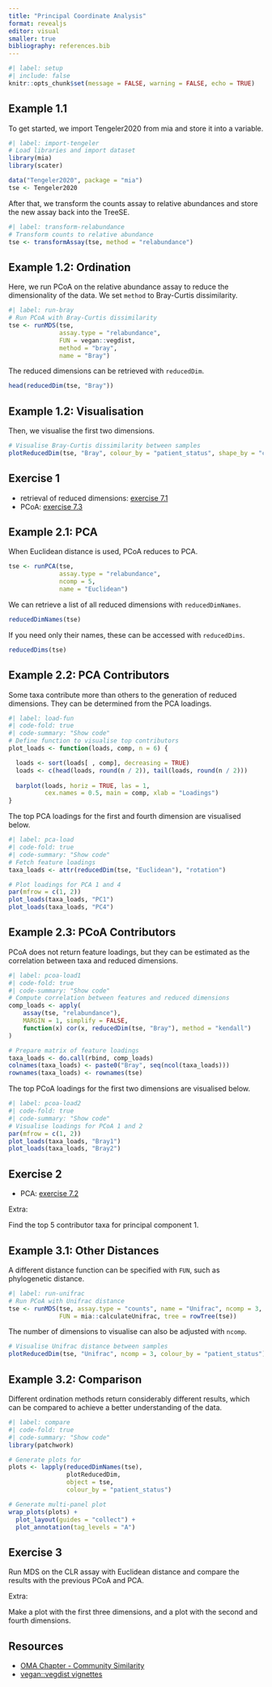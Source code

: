 ```yaml
---
title: "Principal Coordinate Analysis"
format: revealjs
editor: visual
smaller: true
bibliography: references.bib
---
```


```r
#| label: setup
#| include: false
knitr::opts_chunk$set(message = FALSE, warning = FALSE, echo = TRUE)
```

## Example 1.1

To get started, we import Tengeler2020 from mia and store it into a variable.

```r
#| label: import-tengeler
# Load libraries and import dataset
library(mia)
library(scater)

data("Tengeler2020", package = "mia")
tse <- Tengeler2020
```

After that, we transform the counts assay to relative abundances and store the new assay back into the TreeSE.

```r
#| label: transform-relabundance
# Transform counts to relative abundance
tse <- transformAssay(tse, method = "relabundance")
```

## Example 1.2: Ordination

Here, we run PCoA on the relative abundance assay to reduce the dimensionality of the data. We set `method` to Bray-Curtis dissimilarity.

```r
#| label: run-bray
# Run PCoA with Bray-Curtis dissimilarity
tse <- runMDS(tse,
              assay.type = "relabundance",
              FUN = vegan::vegdist,
              method = "bray",
              name = "Bray")
```

The reduced dimensions can be retrieved with `reducedDim`.

```r
head(reducedDim(tse, "Bray"))
```

## Example 1.2: Visualisation

Then, we visualise the first two dimensions.

```r
# Visualise Bray-Curtis dissimilarity between samples
plotReducedDim(tse, "Bray", colour_by = "patient_status", shape_by = "cohort")
```

## Exercise 1

-   retrieval of reduced dimensions: [exercise 7.1](https://microbiome.github.io/OMA/docs/devel/pages/98_exercises.html#reduced-dimensions-retrieval){target="_blank"}
-   PCoA: [exercise 7.3](https://microbiome.github.io/OMA/docs/devel/pages/98_exercises.html#principal-coordinate-analysis-pcoa){target="_blank"}

## Example 2.1: PCA

When Euclidean distance is used, PCoA reduces to PCA.

```r
tse <- runPCA(tse,
              assay.type = "relabundance",
              ncomp = 5,
              name = "Euclidean")
```

We can retrieve a list of all reduced dimensions with `reducedDimNames`.

```r
reducedDimNames(tse)
```

If you need only their names, these can be accessed with `reducedDims`.

```r
reducedDims(tse)
```

## Example 2.2: PCA Contributors

Some taxa contribute more than others to the generation of reduced dimensions.
They can be determined from the PCA loadings.

```r
#| label: load-fun
#| code-fold: true
#| code-summary: "Show code"
# Define function to visualise top contributors
plot_loads <- function(loads, comp, n = 6) {

  loads <- sort(loads[ , comp], decreasing = TRUE)
  loads <- c(head(loads, round(n / 2)), tail(loads, round(n / 2)))
  
  barplot(loads, horiz = TRUE, las = 1,
          cex.names = 0.5, main = comp, xlab = "Loadings")
}
```

The top PCA loadings for the first and fourth dimension are visualised below.

```r
#| label: pca-load
#| code-fold: true
#| code-summary: "Show code"
# Fetch feature loadings
taxa_loads <- attr(reducedDim(tse, "Euclidean"), "rotation")

# Plot loadings for PCA 1 and 4
par(mfrow = c(1, 2))
plot_loads(taxa_loads, "PC1")
plot_loads(taxa_loads, "PC4")
```

## Example 2.3: PCoA Contributors

PCoA does not return feature loadings, but they can be estimated as the
correlation between taxa and reduced dimensions.

```r
#| label: pcoa-load1
#| code-fold: true
#| code-summary: "Show code"
# Compute correlation between features and reduced dimensions
comp_loads <- apply(
    assay(tse, "relabundance"),
    MARGIN = 1, simplify = FALSE,
    function(x) cor(x, reducedDim(tse, "Bray"), method = "kendall")
)

# Prepare matrix of feature loadings
taxa_loads <- do.call(rbind, comp_loads)
colnames(taxa_loads) <- paste0("Bray", seq(ncol(taxa_loads)))
rownames(taxa_loads) <- rownames(tse)
```

The top PCoA loadings for the first two dimensions are visualised below.

```r
#| label: pcoa-load2
#| code-fold: true
#| code-summary: "Show code"
# Visualise loadings for PCoA 1 and 2
par(mfrow = c(1, 2))
plot_loads(taxa_loads, "Bray1")
plot_loads(taxa_loads, "Bray2")
```

## Exercise 2

-   PCA: [exercise 7.2](https://microbiome.github.io/OMA/docs/devel/pages/98_exercises.html#visualization-basics-with-pca){target="_blank"}

Extra:

Find the top 5 contributor taxa for principal component 1.

## Example 3.1: Other Distances

A different distance function can be specified with `FUN`, such as phylogenetic
distance.

```r
#| label: run-unifrac
# Run PCoA with Unifrac distance
tse <- runMDS(tse, assay.type = "counts", name = "Unifrac", ncomp = 3,
              FUN = mia::calculateUnifrac, tree = rowTree(tse))
```

The number of dimensions to visualise can also be adjusted with `ncomp`.

```r
# Visualise Unifrac distance between samples
plotReducedDim(tse, "Unifrac", ncomp = 3, colour_by = "patient_status")
```

## Example 3.2: Comparison

Different ordination methods return considerably different results, which can be compared to achieve a better understanding of the data.

```r
#| label: compare
#| code-fold: true
#| code-summary: "Show code"
library(patchwork)

# Generate plots for 
plots <- lapply(reducedDimNames(tse),
                plotReducedDim,
                object = tse,
                colour_by = "patient_status")

# Generate multi-panel plot
wrap_plots(plots) +
  plot_layout(guides = "collect") +
  plot_annotation(tag_levels = "A")
```

## Exercise 3

Run MDS on the CLR assay with Euclidean distance and compare the results with
the previous PCoA and PCA.

Extra:

Make a plot with the first three dimensions, and a plot with the second and
fourth dimensions.

## Resources

-   [OMA Chapter - Community Similarity](https://microbiome.github.io/OMA/docs/devel/pages/20_beta_diversity.html){target="_blank"}
-   [vegan::vegdist vignettes](https://www.rdocumentation.org/packages/vegan/versions/2.6-6.1/topics/vegdist){target="_blank"}
